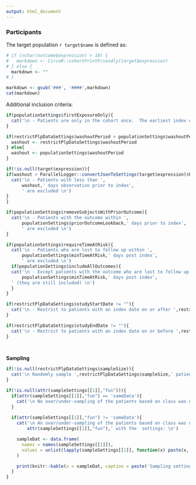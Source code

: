 ```yaml
---
output: html_document
---
```

  
### Participants

The target population ``r target$name`` is defined as:

```r
# if (nchar(outcome$expression) > 10) {
#   markdown <- CirceR::cohortPrintFriendly(target$expression)
# } else {
  markdown <- ""
# }

markdown <- gsub('###', '####',markdown)
cat(markdown)
```

Additional inclusion criteria:
```r

if(populationSettings$firstExposureOnly){
  cat('\n - Patients are only in the cohort once.  The earliest index date is used per patient. \n')
}

if(restrictPlpDataSettings$washoutPeriod > populationSettings$washoutPeriod){
  washout <- restrictPlpDataSettings$washoutPeriod
} else{
  washout <- populationSettings$washoutPeriod
}

if(!is.null(target$expression)){
if(washout > ParallelLogger::convertJsonToSettings(target$expression)$PrimaryCriteria$ObservationWindow[1]){
  cat('\n - Patients with less than ',
      washout,' days observation prior to index',
      ' are excluded \n')
}
}

if(populationSettings$removeSubjectsWithPriorOutcome){
  cat('\n - Patients with the outcome within ',
      populationSettings$priorOutcomeLookback,' days prior to index',
      ' are excluded \n')
}

if(populationSettings$requireTimeAtRisk){
  cat('\n - Patients who are lost to follow up within ',
      populationSettings$minTimeAtRisk,' days post index',
      ' are excluded \n')
  if(populationSettings$includeAllOutcomes){
  cat('\n - Except patients with the outcome who are lost to follow up within',
      populationSettings$minTimeAtRisk,' days post index',
  ' (they are still included) \n')
  }
}

if(restrictPlpDataSettings$studyStartDate != ""){
  cat('\n - Restrict to patients with an index date on or after ',restrictPlpDataSettings$studyStartDate,' \n')
}

if(restrictPlpDataSettings$studyEndDate != ""){
  cat('\n - Restrict to patients with an index date on or before ',restrictPlpDataSettings$studyEndDate,' \n')
}

  

```

**Sampling**

```r

if(!is.null(restrictPlpDataSettings$sampleSize)){
  cat('\n Randomly sample ',restrictPlpDataSettings$sampleSize,' patients from the target population \n')
}

if(!is.null(attr(sampleSettings[[1]],"fun"))){
  if(attr(sampleSettings[[1]],"fun") == 'sameData'){
    cat('\n No over/under-sampling of the patients based on class was done \n')
  }
  
  if(attr(sampleSettings[[1]],"fun") != 'sameData'){
    cat('\n An over/under-sampling of the patients based on class was done using ',
        attr(sampleSettings[[1]],"fun"),' with the  settings: \n')

    sampleDat <- data.frame(
      names = names(sampleSettings[[1]]),
      values = unlist(lapply(sampleSettings[[1]], function(x) paste(x, sep='-', collapse = '-')))
    )

    print(knitr::kable(x = sampleDat, caption = paste('Sampling settings')))
  }
}



```

